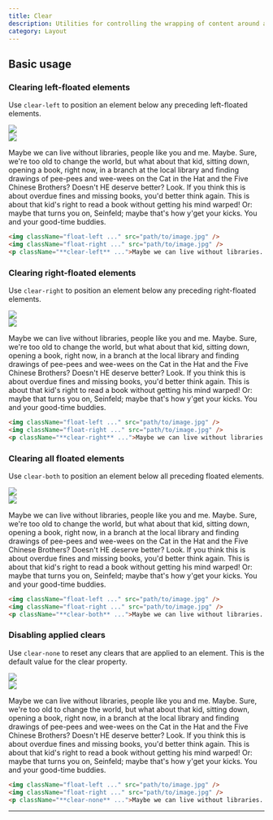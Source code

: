 ```yaml
---
title: Clear
description: Utilities for controlling the wrapping of content around an element.
category: Layout
---
```



## Basic usage

### Clearing left-floated elements

Use `clear-left` to position an element below any preceding left-floated elements.

<Example resizable p="none">
  <div className="mx-4 bg-white shadow-xl p-8 text-slate-700 text-sm sm:text-base leading-6 sm:leading-7 dark:bg-slate-800 dark:text-slate-400">
    <div className="float-left mb-4 rounded-xl overflow-hidden">
      <div className="relative aspect-w-1 aspect-h-1 sm:aspect-w-16 sm:aspect-h-9 w-24 sm:w-44">
        <img
          className="object-cover"
          src="https://images.unsplash.com/photo-1554629947-334ff61d85dc?ixid=MnwxMjA3fDB8MHxwaG90by1wYWdlfHx8fGVufDB8fHx8&ixlib=rb-1.2.1&auto=format&fit=crop&w=320&q=80"
        />
        <div className="absolute inset-0 ring-1 ring-inset ring-black/10 rounded-xl"></div>
      </div>
    </div>
    <div className="float-right ml-6 mb-4 rounded-xl overflow-hidden ">
      <div className="relative aspect-w-1 aspect-h-1 sm:aspect-w-16 sm:aspect-h-9 w-40 sm:w-64">
        <img
          className="object-cover"
          src="https://images.unsplash.com/photo-1554629947-334ff61d85dc?ixid=MnwxMjA3fDB8MHxwaG90by1wYWdlfHx8fGVufDB8fHx8&ixlib=rb-1.2.1&auto=format&fit=crop&w=320&q=80"
        />
        <div className="absolute inset-0 ring-1 ring-inset ring-black/10 rounded-xl"></div>
      </div>
    </div>
    <p className="clear-left text-justify">
      Maybe we can live without libraries, people like you and me. Maybe. Sure,
      we're too old to change the world, but what about that kid, sitting down,
      opening a book, right now, in a branch at the local library and finding
      drawings of pee-pees and wee-wees on the Cat in the Hat and the Five
      Chinese Brothers? Doesn't HE deserve better? Look. If you think this is
      about overdue fines and missing books, you'd better think again. This is
      about that kid's right to read a book without getting his mind warped! Or:
      maybe that turns you on, Seinfeld; maybe that's how y'get your kicks. You
      and your good-time buddies.
    </p>
  </div>
</Example>

```html
<img className="float-left ..." src="path/to/image.jpg" />
<img className="float-right ..." src="path/to/image.jpg" />
<p className="**clear-left** ...">Maybe we can live without libraries...</p>
```

### Clearing right-floated elements

Use `clear-right` to position an element below any preceding right-floated elements.

<Example resizable p="none">
  <div className="mx-4 bg-white shadow-xl p-8 text-slate-700 text-sm sm:text-base leading-6 sm:leading-7 dark:bg-slate-800 dark:text-slate-400">
    <div className="float-left mr-6 mb-4 rounded-xl overflow-hidden">
      <div className="relative aspect-w-4 aspect-h-5 sm:aspect-w-16 sm:aspect-h-9 w-28 sm:w-64">
        <img
          className="object-cover"
          src="https://images.unsplash.com/photo-1554629947-334ff61d85dc?ixid=MnwxMjA3fDB8MHxwaG90by1wYWdlfHx8fGVufDB8fHx8&ixlib=rb-1.2.1&auto=format&fit=crop&w=320&q=80"
        />
        <div className="absolute inset-0 ring-1 ring-inset ring-black/10 rounded-xl"></div>
      </div>
    </div>
    <div className="float-right mb-4 rounded-xl overflow-hidden ">
      <div className="relative aspect-w-4 aspect-h-5 sm:aspect-w-16 sm:aspect-h-9 w-20 sm:w-44">
        <img
          className="object-cover"
          src="https://images.unsplash.com/photo-1554629947-334ff61d85dc?ixid=MnwxMjA3fDB8MHxwaG90by1wYWdlfHx8fGVufDB8fHx8&ixlib=rb-1.2.1&auto=format&fit=crop&w=320&q=80"
        />
        <div className="absolute inset-0 ring-1 ring-inset ring-black/10 rounded-xl"></div>
      </div>
    </div>
    <p className="clear-right text-justify">
      Maybe we can live without libraries, people like you and me. Maybe. Sure,
      we're too old to change the world, but what about that kid, sitting down,
      opening a book, right now, in a branch at the local library and finding
      drawings of pee-pees and wee-wees on the Cat in the Hat and the Five
      Chinese Brothers? Doesn't HE deserve better? Look. If you think this is
      about overdue fines and missing books, you'd better think again. This is
      about that kid's right to read a book without getting his mind warped! Or:
      maybe that turns you on, Seinfeld; maybe that's how y'get your kicks. You
      and your good-time buddies.
    </p>
  </div>
</Example>

```html
<img className="float-left ..." src="path/to/image.jpg" />
<img className="float-right ..." src="path/to/image.jpg" />
<p className="**clear-right** ...">Maybe we can live without libraries...</p>
```

### Clearing all floated elements

Use `clear-both` to position an element below all preceding floated elements.

<Example resizable p="none">
  <div className="mx-4 bg-white shadow-xl p-8 text-slate-700 text-sm sm:text-base leading-6 sm:leading-7 dark:bg-slate-800 dark:text-slate-400">
    <div className="float-left mb-4 rounded-xl overflow-hidden">
      <div className="relative aspect-w-16 aspect-h-9 w-44">
        <img
          className="object-cover"
          src="https://images.unsplash.com/photo-1554629947-334ff61d85dc?ixid=MnwxMjA3fDB8MHxwaG90by1wYWdlfHx8fGVufDB8fHx8&ixlib=rb-1.2.1&auto=format&fit=crop&w=320&q=80"
        />
        <div className="absolute inset-0 ring-1 ring-inset ring-black/10 rounded-xl"></div>
      </div>
    </div>
    <div className="float-right ml-6 mb-4 rounded-xl overflow-hidden ">
      <div className="relative aspect-w-16 aspect-h-9 w-64">
        <img
          className="object-cover"
          src="https://images.unsplash.com/photo-1554629947-334ff61d85dc?ixid=MnwxMjA3fDB8MHxwaG90by1wYWdlfHx8fGVufDB8fHx8&ixlib=rb-1.2.1&auto=format&fit=crop&w=320&q=80"
        />
        <div className="absolute inset-0 ring-1 ring-inset ring-black/10 rounded-xl"></div>
      </div>
    </div>
    <p className="clear-both text-justify">
      Maybe we can live without libraries, people like you and me. Maybe. Sure,
      we're too old to change the world, but what about that kid, sitting down,
      opening a book, right now, in a branch at the local library and finding
      drawings of pee-pees and wee-wees on the Cat in the Hat and the Five
      Chinese Brothers? Doesn't HE deserve better? Look. If you think this is
      about overdue fines and missing books, you'd better think again. This is
      about that kid's right to read a book without getting his mind warped! Or:
      maybe that turns you on, Seinfeld; maybe that's how y'get your kicks. You
      and your good-time buddies.
    </p>
  </div>
</Example>

```html
<img className="float-left ..." src="path/to/image.jpg" />
<img className="float-right ..." src="path/to/image.jpg" />
<p className="**clear-both** ...">Maybe we can live without libraries...</p>
```

### Disabling applied clears

Use `clear-none` to reset any clears that are applied to an element. This is the default value for the clear property.

<Example resizable p="none">
  <div className="mx-4 bg-white shadow-xl p-8 text-slate-700 dark:bg-slate-800 dark:text-slate-400">
    <div className="relative float-left mr-6 mb-4 rounded-xl overflow-hidden">
      <div className="relative aspect-w-16 aspect-h-9 w-44">
        <img
          className="h-24 object-cover"
          src="https://images.unsplash.com/photo-1554629947-334ff61d85dc?ixid=MnwxMjA3fDB8MHxwaG90by1wYWdlfHx8fGVufDB8fHx8&ixlib=rb-1.2.1&auto=format&fit=crop&w=320&q=80"
        />
        <div className="absolute inset-0 ring-1 ring-inset ring-black/10 rounded-xl"></div>
      </div>
    </div>
    <div className="relative float-right ml-6 mb-4 rounded-xl overflow-hidden">
      <div className="relative aspect-w-16 aspect-h-9 w-64">
        <img
          className="h-36 object-cover"
          src="https://images.unsplash.com/photo-1554629947-334ff61d85dc?ixid=MnwxMjA3fDB8MHxwaG90by1wYWdlfHx8fGVufDB8fHx8&ixlib=rb-1.2.1&auto=format&fit=crop&w=320&q=80"
        />
        <div className="absolute inset-0 ring-1 ring-inset ring-black/10 rounded-xl"></div>
      </div>
    </div>
    <p className="clear-none text-justify">
      Maybe we can live without libraries, people like you and me. Maybe. Sure,
      we're too old to change the world, but what about that kid, sitting down,
      opening a book, right now, in a branch at the local library and finding
      drawings of pee-pees and wee-wees on the Cat in the Hat and the Five
      Chinese Brothers? Doesn't HE deserve better? Look. If you think this is
      about overdue fines and missing books, you'd better think again. This is
      about that kid's right to read a book without getting his mind warped! Or:
      maybe that turns you on, Seinfeld; maybe that's how y'get your kicks. You
      and your good-time buddies.
    </p>
  </div>
</Example>

```html
<img className="float-left ..." src="path/to/image.jpg" />
<img className="float-right ..." src="path/to/image.jpg" />
<p className="**clear-none** ...">Maybe we can live without libraries...</p>
```

---
